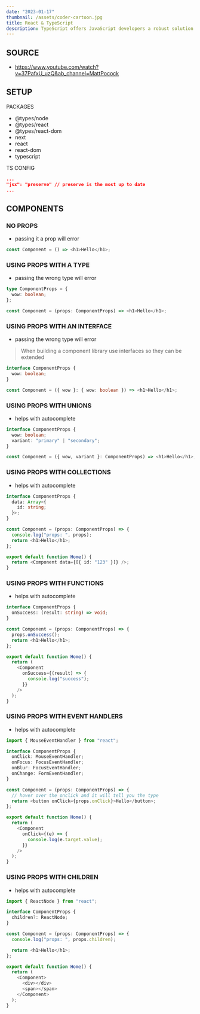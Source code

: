 ```yaml
---
date: "2023-01-17"
thumbnail: /assets/coder-cartoon.jpg
title: React & TypeScript
description: TypeScript offers JavaScript developers a robust solution to writing bug-minimal code. It offers more types and stronger type-checking than JavaScript.
---
```


## SOURCE

- https://www.youtube.com/watch?v=37PafxU_uzQ&ab_channel=MattPocock

## SETUP

PACKAGES

- @types/node
- @types/react
- @types/react-dom
- next
- react
- react-dom
- typescript

TS CONFIG

```json
...
"jsx": "preserve" // preserve is the most up to date
...
```

## COMPONENTS

### NO PROPS

- passing it a prop will error

```ts
const Component = () => <h1>Hello</h1>;
```

### USING PROPS WITH A TYPE

- passing the wrong type will error

```ts
type ComponentProps = {
  wow: boolean;
};

const Component = (props: ComponentProps) => <h1>Hello</h1>;
```

### USING PROPS WITH AN INTERFACE

- passing the wrong type will error

> When building a component library use interfaces so they can be extended

```ts
interface ComponentProps {
  wow: boolean;
}

const Component = ({ wow }: { wow: boolean }) => <h1>Hello</h1>;
```

### USING PROPS WITH UNIONS

- helps with autocomplete

```ts
interface ComponentProps {
  wow: boolean;
  variant: "primary" | "secondary";
}

const Component = ({ wow, variant }: ComponentProps) => <h1>Hello</h1>;
```

### USING PROPS WITH COLLECTIONS

- helps with autocomplete

```ts
interface ComponentProps {
  data: Array<{
    id: string;
  }>;
}

const Component = (props: ComponentProps) => {
  console.log("props: ", props);
  return <h1>Hello</h1>;
};

export default function Home() {
  return <Component data={[{ id: "123" }]} />;
}
```

### USING PROPS WITH FUNCTIONS

- helps with autocomplete

```ts
interface ComponentProps {
  onSuccess: (result: string) => void;
}

const Component = (props: ComponentProps) => {
  props.onSuccess();
  return <h1>Hello</h1>;
};

export default function Home() {
  return (
    <Component
      onSuccess={(result) => {
        console.log("success");
      }}
    />
  );
}
```

### USING PROPS WITH EVENT HANDLERS

- helps with autocomplete

```ts
import { MouseEventHandler } from "react";

interface ComponentProps {
  onClick: MouseEventHandler;
  onFocus: FocusEventHandler;
  onBlur: FocusEventHandler;
  onChange: FormEventHandler;
}

const Component = (props: ComponentProps) => {
  // hover over the onclick and it will tell you the type
  return <button onClick={props.onClick}>Hello</button>;
};

export default function Home() {
  return (
    <Component
      onClick={(e) => {
        console.log(e.target.value);
      }}
    />
  );
}
```

### USING PROPS WITH CHILDREN

- helps with autocomplete

```ts
import { ReactNode } from "react";

interface ComponentProps {
  children?: ReactNode;
}

const Component = (props: ComponentProps) => {
  console.log("props: ", props.children);

  return <h1>Hello</h1>;
};

export default function Home() {
  return (
    <Component>
      <div></div>
      <span></span>
    </Component>
  );
}
```

